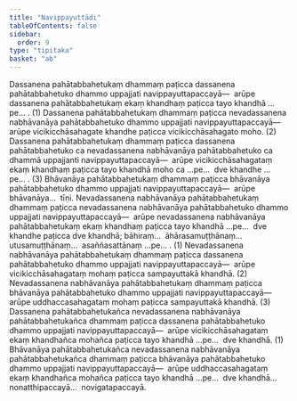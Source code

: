 ```yaml
---
title: "Navippayuttādi"
tableOfContents: false
sidebar:
  order: 9
type: "tipitaka"
basket: "ab"
---
```



<DynamicBreadcrumb />

<Division number="29">

<Paragraph number="1128">
Dassanena pahātabbahetukaṃ dhammaṃ paṭicca dassanena pahātabbahetuko dhammo uppajjati navippayuttapaccayā—  arūpe dassanena pahātabbahetukaṃ ekaṃ khandhaṃ paṭicca tayo khandhā …pe… . (1)
</Paragraph>

<Paragraph number="1129">
Dassanena pahātabbahetukaṃ dhammaṃ paṭicca nevadassanena nabhāvanāya pahātabbahetuko dhammo uppajjati navippayuttapaccayā—  arūpe vicikicchāsahagate khandhe paṭicca vicikicchāsahagato moho. (2)
</Paragraph>

<Paragraph number="1130">
Dassanena pahātabbahetukaṃ dhammaṃ paṭicca dassanena pahātabbahetuko ca nevadassanena nabhāvanāya pahātabbahetuko ca dhammā uppajjanti navippayuttapaccayā—  arūpe vicikicchāsahagataṃ ekaṃ khandhaṃ paṭicca tayo khandhā moho ca …pe…  dve khandhe …pe… . (3)
</Paragraph>

<Paragraph number="1131">
Bhāvanāya pahātabbahetukaṃ dhammaṃ paṭicca bhāvanāya pahātabbahetuko dhammo uppajjati navippayuttapaccayā—  arūpe bhāvanāya…  tīṇi.
</Paragraph>

</Division>
<Division number="30">

<Paragraph number="1132">
Nevadassanena nabhāvanāya pahātabbahetukaṃ dhammaṃ paṭicca nevadassanena nabhāvanāya pahātabbahetuko dhammo uppajjati navippayuttapaccayā—  arūpe nevadassanena nabhāvanāya pahātabbahetukaṃ ekaṃ khandhaṃ paṭicca tayo khandhā …pe…  dve khandhe paṭicca dve khandhā; bāhiraṃ…  āhārasamuṭṭhānaṃ…  utusamuṭṭhānaṃ…  asaññasattānaṃ …pe… . (1)
</Paragraph>

<Paragraph number="1133">
Nevadassanena nabhāvanāya pahātabbahetukaṃ dhammaṃ paṭicca dassanena pahātabbahetuko dhammo uppajjati navippayuttapaccayā—  arūpe vicikicchāsahagataṃ mohaṃ paṭicca sampayuttakā khandhā. (2)
</Paragraph>

<Paragraph number="1134">
Nevadassanena nabhāvanāya pahātabbahetukaṃ dhammaṃ paṭicca bhāvanāya pahātabbahetuko dhammo uppajjati navippayuttapaccayā—  arūpe uddhaccasahagataṃ mohaṃ paṭicca sampayuttakā khandhā. (3)
</Paragraph>

</Division>
<Division number="31">

<Paragraph number="1135">
Dassanena pahātabbahetukañca nevadassanena nabhāvanāya pahātabbahetukañca dhammaṃ paṭicca dassanena pahātabbahetuko dhammo uppajjati navippayuttapaccayā—  arūpe vicikicchāsahagataṃ ekaṃ khandhañca mohañca paṭicca tayo khandhā …pe…  dve khandhā. (1)
</Paragraph>

<Paragraph number="1136">
Bhāvanāya pahātabbahetukañca nevadassanena nabhāvanāya pahātabbahetukañca dhammaṃ paṭicca bhāvanāya pahātabbahetuko dhammo uppajjati navippayuttapaccayā—  arūpe uddhaccasahagataṃ ekaṃ khandhañca mohañca paṭicca tayo khandhā …pe…  dve khandhā…  nonatthipaccayā…  novigatapaccayā.
</Paragraph>
</Division>
